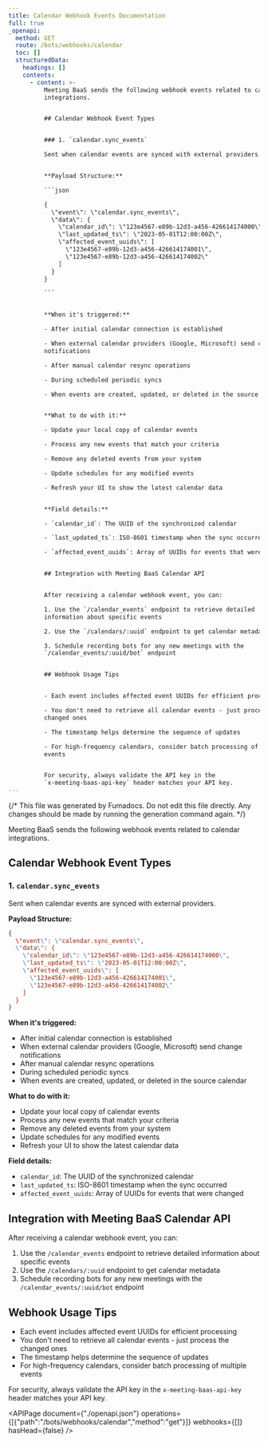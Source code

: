 ```yaml
---
title: Calendar Webhook Events Documentation
full: true
_openapi:
  method: GET
  route: /bots/webhooks/calendar
  toc: []
  structuredData:
    headings: []
    contents:
      - content: >-
          Meeting BaaS sends the following webhook events related to calendar
          integrations.


          ## Calendar Webhook Event Types


          ### 1. `calendar.sync_events`

          Sent when calendar events are synced with external providers.


          **Payload Structure:**

          ```json

          {
            \"event\": \"calendar.sync_events\",
            \"data\": {
              \"calendar_id\": \"123e4567-e89b-12d3-a456-426614174000\",
              \"last_updated_ts\": \"2023-05-01T12:00:00Z\",
              \"affected_event_uuids\": [
                \"123e4567-e89b-12d3-a456-426614174001\",
                \"123e4567-e89b-12d3-a456-426614174002\"
              ]
            }
          }

          ```


          **When it's triggered:**

          - After initial calendar connection is established

          - When external calendar providers (Google, Microsoft) send change
          notifications

          - After manual calendar resync operations

          - During scheduled periodic syncs

          - When events are created, updated, or deleted in the source calendar


          **What to do with it:**

          - Update your local copy of calendar events

          - Process any new events that match your criteria

          - Remove any deleted events from your system

          - Update schedules for any modified events

          - Refresh your UI to show the latest calendar data


          **Field details:**

          - `calendar_id`: The UUID of the synchronized calendar

          - `last_updated_ts`: ISO-8601 timestamp when the sync occurred

          - `affected_event_uuids`: Array of UUIDs for events that were changed


          ## Integration with Meeting BaaS Calendar API


          After receiving a calendar webhook event, you can:

          1. Use the `/calendar_events` endpoint to retrieve detailed
          information about specific events

          2. Use the `/calendars/:uuid` endpoint to get calendar metadata

          3. Schedule recording bots for any new meetings with the
          `/calendar_events/:uuid/bot` endpoint


          ## Webhook Usage Tips


          - Each event includes affected event UUIDs for efficient processing

          - You don't need to retrieve all calendar events - just process the
          changed ones

          - The timestamp helps determine the sequence of updates

          - For high-frequency calendars, consider batch processing of multiple
          events


          For security, always validate the API key in the
          `x-meeting-baas-api-key` header matches your API key.
---
```


{/* This file was generated by Fumadocs. Do not edit this file directly. Any changes should be made by running the generation command again. */}

Meeting BaaS sends the following webhook events related to calendar integrations.

## Calendar Webhook Event Types

### 1. `calendar.sync_events`
Sent when calendar events are synced with external providers.

**Payload Structure:**
```json
{
  \"event\": \"calendar.sync_events\",
  \"data\": {
    \"calendar_id\": \"123e4567-e89b-12d3-a456-426614174000\",
    \"last_updated_ts\": \"2023-05-01T12:00:00Z\",
    \"affected_event_uuids\": [
      \"123e4567-e89b-12d3-a456-426614174001\",
      \"123e4567-e89b-12d3-a456-426614174002\"
    ]
  }
}
```

**When it's triggered:**
- After initial calendar connection is established
- When external calendar providers (Google, Microsoft) send change notifications
- After manual calendar resync operations
- During scheduled periodic syncs
- When events are created, updated, or deleted in the source calendar

**What to do with it:**
- Update your local copy of calendar events
- Process any new events that match your criteria
- Remove any deleted events from your system
- Update schedules for any modified events
- Refresh your UI to show the latest calendar data

**Field details:**
- `calendar_id`: The UUID of the synchronized calendar
- `last_updated_ts`: ISO-8601 timestamp when the sync occurred
- `affected_event_uuids`: Array of UUIDs for events that were changed

## Integration with Meeting BaaS Calendar API

After receiving a calendar webhook event, you can:
1. Use the `/calendar_events` endpoint to retrieve detailed information about specific events
2. Use the `/calendars/:uuid` endpoint to get calendar metadata
3. Schedule recording bots for any new meetings with the `/calendar_events/:uuid/bot` endpoint

## Webhook Usage Tips

- Each event includes affected event UUIDs for efficient processing
- You don't need to retrieve all calendar events - just process the changed ones
- The timestamp helps determine the sequence of updates
- For high-frequency calendars, consider batch processing of multiple events

For security, always validate the API key in the `x-meeting-baas-api-key` header matches your API key.

<APIPage document={"./openapi.json"} operations={[{"path":"/bots/webhooks/calendar","method":"get"}]} webhooks={[]} hasHead={false} />